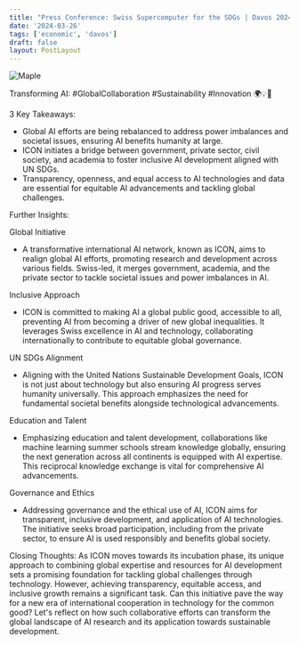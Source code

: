 ```yaml
---
title: "Press Conference: Swiss Supercomputer for the SDGs | Davos 2024 | World Economic Forum"
date: '2024-03-26'
tags: ['economic', 'davos']
draft: false
layout: PostLayout
---
```


<div className="flex justify-center">
<div className="my-1 w-full px-2 xl:my-1 xl:w-1/2 xl:px-2">
    <img src="https://img.youtube.com/vi/CQx9xh6h9d0/0.jpg" alt="Maple" className="mx-auto h-58 w-auto" />
</div>
</div>

Transforming AI: #GlobalCollaboration #Sustainability #Innovation 🌍💡🤝

3 Key Takeaways:
- Global AI efforts are being rebalanced to address power imbalances and societal issues, ensuring AI benefits humanity at large.
- ICON initiates a bridge between government, private sector, civil society, and academia to foster inclusive AI development aligned with UN SDGs.
- Transparency, openness, and equal access to AI technologies and data are essential for equitable AI advancements and tackling global challenges.

Further Insights:

Global Initiative
- A transformative international AI network, known as ICON, aims to realign global AI efforts, promoting research and development across various fields. Swiss-led, it merges government, academia, and the private sector to tackle societal issues and power imbalances in AI.

Inclusive Approach
- ICON is committed to making AI a global public good, accessible to all, preventing AI from becoming a driver of new global inequalities. It leverages Swiss excellence in AI and technology, collaborating internationally to contribute to equitable global governance.

UN SDGs Alignment
- Aligning with the United Nations Sustainable Development Goals, ICON is not just about technology but also ensuring AI progress serves humanity universally. This approach emphasizes the need for fundamental societal benefits alongside technological advancements.

Education and Talent
- Emphasizing education and talent development, collaborations like machine learning summer schools stream knowledge globally, ensuring the next generation across all continents is equipped with AI expertise. This reciprocal knowledge exchange is vital for comprehensive AI advancements.

Governance and Ethics
- Addressing governance and the ethical use of AI, ICON aims for transparent, inclusive development, and application of AI technologies. The initiative seeks broad participation, including from the private sector, to ensure AI is used responsibly and benefits global society.

Closing Thoughts:
As ICON moves towards its incubation phase, its unique approach to combining global expertise and resources for AI development sets a promising foundation for tackling global challenges through technology. However, achieving transparency, equitable access, and inclusive growth remains a significant task. Can this initiative pave the way for a new era of international cooperation in technology for the common good? Let's reflect on how such collaborative efforts can transform the global landscape of AI research and its application towards sustainable development.
